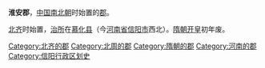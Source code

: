 '''淮安郡'''，[[中国|中国]][[南北朝|南北朝]]时始置的[[郡|郡]]。

[[北齐|北齐]]时始置，[[治所|治所]]在[[慕化县|慕化县]]（今[[河南省|河南省]][[信阳市|信阳市]]西北）。[[隋朝|隋朝]][[开皇|开皇]]初年废。

{{河南行政区划小作品}}
{{DEFAULTSORT:H}}
[[Category:北齐的郡|Category:北齐的郡]]
[[Category:北周的郡|Category:北周的郡]]
[[Category:隋朝的郡|Category:隋朝的郡]]
[[Category:河南的郡|Category:河南的郡]]
[[Category:信阳行政区划史|Category:信阳行政区划史]]